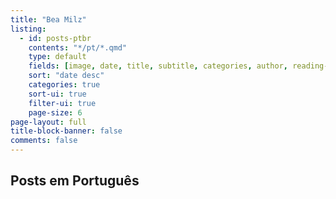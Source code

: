 ```yaml
---
title: "Bea Milz"
listing:
  - id: posts-ptbr
    contents: "*/pt/*.qmd"
    type: default
    fields: [image, date, title, subtitle, categories, author, reading-time]  
    sort: "date desc"
    categories: true
    sort-ui: true
    filter-ui: true
    page-size: 6
page-layout: full
title-block-banner: false
comments: false
---
```



## Posts em Português

::: {#posts-ptbr}
:::
